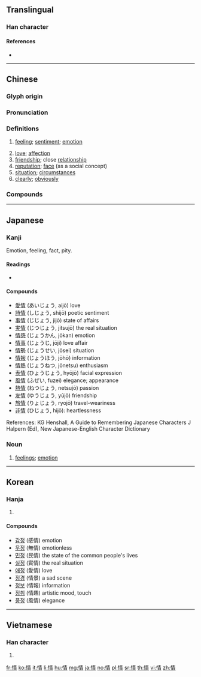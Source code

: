 {{character info/new}}
==Translingual==
{{stroke order|type=animate}}

===Han character===
{{Han char|rn=61|rad=心|as=08|sn=11|four=95027|canj=PQMB|ids=⿰忄青}}

====References====
* {{Han ref|kx=0389.310|dkj=10756|dj=0723.170|hdz=42312.130|uh=60C5|ud=24773|bh=B1A1|bd=45473}}

----

==Chinese==
{{zh-forms}}

===Glyph origin===
{{Han etym}}

===Pronunciation===
{{zh-pron
|m=qíng
|ma=y
|c=cing4
|h=pfs=chhìn
|md=
|mn=chiâⁿ/chêng
|w=3xxin
|mc=y
|oc=y
|cat=n,a,adv
}}

===Definitions===
{{zh-hanzi}}

# [[feeling]]; [[sentiment]]; [[emotion]]
#: {{zh-x|感情|feeling}}
#: {{zh-x|愛情|love}}
# [[love]]; [[affection]]
# [[friendship]]; close [[relationship]]
# [[reputation]]; [[face]] (as a social concept)
# [[situation]]; [[circumstances]]
# [[clearly]]; [[obviously]]

===Compounds===
{{zh-der|七情|下情|不了情|不容情|不情|不知情|不著情|不領情|世情|中情|中情局|丰情|事情|交情|人情|人情味|人情貨|任情|作情|來情|俗情|做人情|偷情|傳情|傷情|傷感情|內情|六情|冤情|出事情|別情|前情|割情|劇情|動情|動情素|勾情|匿情|危情|厚情|友情|反情報|同情|同情心|吝情|含情|商情|國情|埋情|外面情|多情|夠交情|夠情調|套交情|奪情|好情|姦情|嬌情|定情|客情|宦情|容情|寄情|寡情|實情|專情|常情|幽情|徇情|徑情|微情|心情|忘情|性情|恆情|恣情|恩情|悲情|情事|情人|情人果|情人節|情佚|情侶|情偽|情僧錄|情分|情切|情勢|情味|情商|情報|情報員|情報站|情場|情境|情夫|情婦|情實|情形|情志|情思|情急|情性|情怯|情意|情愛|情感|情愫|情態|情慾|情懷|情操|情敵|情景|情書|情欲|情款|情歌|情殺|情況|情海|情熟|情狀|情理|情田|情由|情痴|情知|情種|情竇|情節|情素|情結|情網|情緒|情緣|情義|情腸|情致|情色|情詩|情話|情語|情誼|情調|情變|情貌|情賞|情趣|情郎|情采|情面|情韻|情願|愛情|感情|感情戲|戀情|戰情|才情|打情|承情|抒情|抒情文|抒情詩|拉交情|拿情|掰交情|摯情|擔人情|攄情|政情|敢情|敵情|文情|方情|旱情|春情|有情|未了情|柔情|根情|案情|欠情|殉情|殉情記|民情|求情|沒心情|深情|溫情|激情|濫情|災情|無情|煽情|熱情|物情|用情|留情|疑情|病情|痴情|發情|發情期|白人情|盛情|盡人情|盡情|看情形|真情|知情|矯情|神情|私情|移情|稱情|穩情|穩情取|空頭情|管情|純情|細情|絕情|綺情|縱情|群情|老交情|至情|舊情|色情|色情狂|薄情|薄情郎|虛情|蟲情|行人情|行情|表情|衷情|補情|襟情|見個情|親情|討交情|討人情|討情|託人情|託情|詩情|詳情|說人情|說情|調情|講交情|講情|豔情|豪情|貪情|賣人情|趕情|趕情兒|軍情|輿情|辭情|近情|送人情|送情|通情|道情|道情詞|選情|鄉情|酌情|野情|鍾情|閒情|閨情|關情|降情|陳情|陳情書|陳情表|隆情|隱情|離情|難為情|面情|順情|領情|風情|風情畫|香火情|骨肉情|高情|鬧情緒|魚水情}}

----

==Japanese==

===Kanji===
{{ja-kanji|grade=5|rs=心08}}

Emotion, feeling, fact, pity.

====Readings====
* {{ja-readings|goon=[[じょう]] (jō)|kanon=[[せい]] (sei)|kun=[[なさけ]] (nasake), [[こころ]] (kokoro), [[おもむき]] (omomuki)}}

====Compounds====
{{der-top}}
* [[愛情]] (あいじょう, aijō) love
* [[詩情]] (しじょう, shijō) poetic sentiment
* [[事情]] (じじょう, jijō) state of affairs
* [[実情]] (じつじょう, jitsujō) the real situation
* [[情感]] (じょうかん, jōkan) emotion
* [[情事]] (じょうじ, jōji) love affair
* [[情勢]] (じょうせい, jōsei) situation
* [[情報]] (じょうほう, jōhō) information
* [[情熱]] (じょうねつ, jōnetsu) enthusiasm
* [[表情]] (ひょうじょう, hyōjō) facial expression
* [[風情]] (ふぜい, fuzei) elegance; appearance
* [[熱情]] (ねつじょう, netsujō) passion
* [[友情]] (ゆうじょう, yūjō) friendship
* [[旅情]] (りょじょう, ryojō) travel-weariness
* [[非情]] (ひじょう, hijō): heartlessness
{{der-bottom}}

References:
KG Henshall, A Guide to Remembering Japanese Characters
J Halpern (Ed), New Japanese-English Character Dictionary

===Noun===
{{ja-noun|じょう}}

# [[feelings]]; [[emotion]]

----

==Korean==

===Hanja===
{{ko-hanja|hangeul=정|eumhun=뜻|rv=jeong|mr=chŏng|y=ceng}}

# {{defn|lang=ko|sort=心08}}

====Compounds====
{{der-top}}
* [[감정]] (感情) emotion
* [[무정]] (無情) emotionless
* [[민정]] (民情) the state of the common people's lives
* [[실정]] (實情) the real situation
* [[애정]] (愛情) love
* [[정경]] (情景) a sad scene
* [[정보]] (情報) information
* [[정취]] (情趣) artistic mood, touch
* [[풍정]] (風情) elegance
{{der-bottom}}

----

==Vietnamese==

===Han character===
{{vi-hantu|[[tình]], [[dềnh]], [[tành]], [[rình]], [[tạnh]]|rs=心08}}

# {{defn|lang=vi|sort=心08}}

[[fr:情]]
[[ko:情]]
[[it:情]]
[[li:情]]
[[hu:情]]
[[mg:情]]
[[ja:情]]
[[no:情]]
[[pl:情]]
[[sr:情]]
[[th:情]]
[[vi:情]]
[[zh:情]]